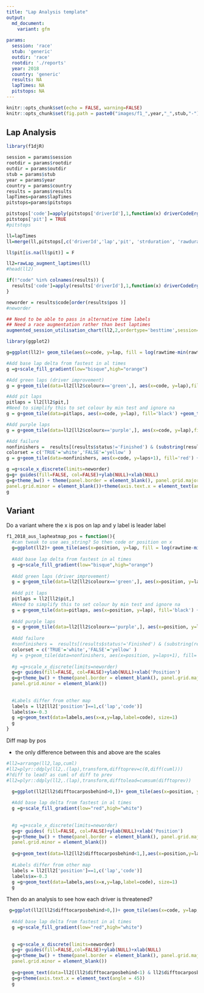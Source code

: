 ```yaml
---
title: "Lap Analysis template"
output:
  md_document:
    variant: gfm
    
params:
  session: 'race'
  stub: 'generic'
  outdir: 'race'
  rootdir: './reports'
  year: 2018
  country: 'generic'
  results: NA
  lapTimes: NA
  pitstops: NA
---
```

```r
knitr::opts_chunk$set(echo = FALSE, warning=FALSE)
knitr::opts_chunk$set(fig.path = paste0("images/f1_",year,"_",stub,"-"))
```

## Lap Analysis

```r
library(f1djR)

session = params$session
rootdir = params$rootdir
outdir = params$outdir
stub = params$stub
year = params$year
country = params$country
results = params$results
lapTimes=params$lapTimes
pitstops=params$pitstops
```



```r

pitstops['code']=apply(pitstops['driverId'],1,function(x) driverCodeErgast(x))
pitstops['pit'] = TRUE
#pitstops
```

```r
ll=lapTimes
ll=merge(ll,pitstops[,c('driverId','lap','pit', 'strduration', 'rawduration')],by=c('driverId','lap'),all.x=TRUE)

ll$pit[is.na(ll$pit)] = F

ll2=rawLap_augment_laptimes(ll)
#head(ll2)
```


```r


if(!"code" %in% colnames(results)) {
  results['code']=apply(results['driverId'],1,function(x) driverCodeErgast(x))
}

neworder = results$code[order(results$pos )]
#neworder
```

```r
## Need to be able to pass in alternative time labels
## Need a race augmentation rather than best laptimes
augmented_session_utilisation_chart(ll2,2,ordertype='besttime',session=paste("F1",country,year,", Race"), neworder=rev(neworder))
```

```r
library(ggplot2)

g=ggplot(ll2)+ geom_tile(aes(x=code, y=lap, fill = log(rawtime-min(rawtime))))

#Add base lap delta from fastest in al times
g =g+scale_fill_gradient(low="bisque",high="orange")

#Add green laps (driver improvement)
g = g+geom_tile(data=ll2[ll2$colourx=='green',], aes(x=code, y=lap),fill='green4')

#Add pit laps
pitlaps = ll2[ll2$pit,]
#Need to simplify this to set colour by min test and ignore na
g = g+geom_tile(data=pitlaps, aes(x=code, y=lap), fill='black') +geom_text(data=pitlaps,aes(x=code, y=lap,label=strduration,col=rawduration!=min(rawduration, na.rm=T)), size=1)#+ geom_text(data=pitlaps[pitlaps$rawduration != min(pitlaps$rawduration,na.rm=T),], aes(x=code, y=lap,label=strduration), col='white',size=1) +

#Add purple laps
g = g+geom_tile(data=ll2[ll2$colourx=='purple',], aes(x=code, y=lap),fill='purple') + geom_text(data=ll2[(ll2$colourx %in% c('purple', 'green')),],aes(x=code, y=lap,label=strtime),col='white',size=1)

#Add failure
nonfinishers =  results[(results$status!='Finished') & (substring(results$status, 1, nchar('+')) != '+'),]
colorset = c('TRUE'='white','FALSE'='yellow' )
g = g+geom_tile(data=nonfinishers, aes(x=code, y=laps+1), fill='red') + geom_text(data=nonfinishers, aes(x=code, y=laps+1,label=status), col='white',size=1)+scale_color_manual(values=colorset)

g =g+scale_x_discrete(limits=neworder)
g=g+ guides(fill=FALSE, col=FALSE)+ylab(NULL)+xlab(NULL)
g=g+theme_bw() + theme(panel.border = element_blank(), panel.grid.major = element_blank(),axis.ticks.y = element_blank(),axis.ticks.x = element_blank(),
panel.grid.minor = element_blank())+theme(axis.text.x = element_text(angle = 45))
g
```


## Variant

Do a variant where the x is pos on lap and y label is leader label

```r
f1_2018_aus_lapheatmap_pos = function(){
  #can tweak to use aes_string? So then code or position on x
  g=ggplot(ll2)+ geom_tile(aes(x=position, y=lap, fill = log(rawtime-min(rawtime))))
  
  #Add base lap delta from fastest in al times
  g =g+scale_fill_gradient(low="bisque",high="orange")
  
  #Add green laps (driver improvement)
  g = g+geom_tile(data=ll2[ll2$colourx=='green',], aes(x=position, y=lap),fill='green4')
  
  #Add pit laps
  pitlaps = ll2[ll2$pit,]
  #Need to simplify this to set colour by min test and ignore na
  g = g+geom_tile(data=pitlaps, aes(x=position, y=lap), fill='black') +geom_text(data=pitlaps,aes(x=position, y=lap,label=strduration,col=rawduration!=min(rawduration, na.rm=T)), size=1)#+ geom_text(data=pitlaps[pitlaps$rawduration != min(pitlaps$rawduration,na.rm=T),], aes(x=code, y=lap,label=strduration), col='white',size=1) +
  
  #Add purple laps
  g = g+geom_tile(data=ll2[ll2$colourx=='purple',], aes(x=position, y=lap),fill='purple') + geom_text(data=ll2[(ll2$colourx %in% c('purple', 'green')),],aes(x=position, y=lap,label=strtime),col='white',size=1)
  
  #Add failure
  #nonfinishers =  results[(results$status!='Finished') & (substring(results$status, 1, nchar('+')) != '+'),]
  colorset = c('TRUE'='white','FALSE'='yellow' )
  #g = g+geom_tile(data=nonfinishers, aes(x=position, y=laps+1), fill='red') + geom_text(data=nonfinishers, aes(x=position, y=laps+1,label=status), col='white',size=1)+scale_color_manual(values=colorset)
  
  #g =g+scale_x_discrete(limits=neworder)
  g=g+ guides(fill=FALSE, col=FALSE)+ylab(NULL)+xlab('Position')
  g=g+theme_bw() + theme(panel.border = element_blank(), panel.grid.major = element_blank(),axis.ticks.y = element_blank(),axis.ticks.x = element_blank(),
  panel.grid.minor = element_blank())
  
  
  #Labels differ from other map
  labels = ll2[ll2['position']==1,c('lap','code')]
  labels$x=-0.3
  g =g+geom_text(data=labels,aes(x=x,y=lap,label=code), size=1)
  g
}

```


Diff map by pos

- the only difference between this and above are the scales

```r
#ll2=arrange(ll2,lap,cuml)
#ll2=plyr::ddply(ll2,.(lap),transform,difftoprev=c(0,diff(cuml)))
#?diff to lead? as cuml of diff to prev
#ll2=plyr::ddply(ll2,.(lap),transform,difftolead=cumsum(difftoprev))
```

```r
  g=ggplot(ll2[ll2$difftocarposbehind>0,])+ geom_tile(aes(x=position, y=lap, fill = log(difftocarposbehind)))
  
  #Add base lap delta from fastest in al times
  g =g+scale_fill_gradient(low="red",high="white")
 
 
  #g =g+scale_x_discrete(limits=neworder)
  g=g+ guides( fill=FALSE, col=FALSE)+ylab(NULL)+xlab('Position')
  g=g+theme_bw() + theme(panel.border = element_blank(), panel.grid.major = element_blank(),axis.ticks.y = element_blank(),axis.ticks.x = element_blank(),
  panel.grid.minor = element_blank())
  
  g=g+geom_text(data=ll2[ll2$difftocarposbehind<1,],aes(x=position,y=lap), label='DRS?',col='white', size=1)
  
  #Labels differ from other map
  labels = ll2[ll2['position']==1,c('lap','code')]
  labels$x=-0.3
  g =g+geom_text(data=labels,aes(x=x,y=lap,label=code), size=1)
  g
```

Then do an analysis to see how each driver is threatened?

```r

 g=ggplot(ll2[ll2$difftocarposbehind>0,])+ geom_tile(aes(x=code, y=lap, fill = log(difftocarposbehind)))
  
  #Add base lap delta from fastest in al times
  g =g+scale_fill_gradient(low="red",high="white")
 
 
  g =g+scale_x_discrete(limits=neworder)
  g=g+ guides(fill=FALSE,col=FALSE)+ylab(NULL)+xlab(NULL)
  g=g+theme_bw() + theme(panel.border = element_blank(), panel.grid.major = element_blank(),axis.ticks.y = element_blank(),axis.ticks.x = element_blank(),
  panel.grid.minor = element_blank())
  
  g=g+geom_text(data=ll2[(ll2$difftocarposbehind<1) & ll2$difftocarposbehind>0,],aes(x=code,y=lap), label='DRS?',col='white', size=1)
  g=g+theme(axis.text.x = element_text(angle = 45))
  g
```
